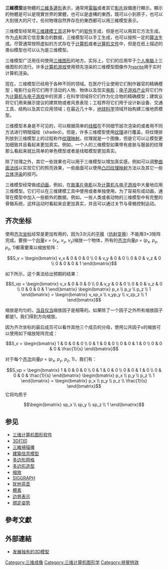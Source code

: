 {{Multiple issues|
{{Copy edit|date=2017年2月}}
{{Unreferenced|time=2021-02-25T05:59:30+00:00}}
}}
{{NoteTA
|G1 = IT
|T=zh-cn:三维; zh-hk:3D; zh-tw:3D;
|1=zh-cn:三維; zh-hk:3D; zh-tw:3D;
|2=zh-cn:三维模型; zh-hk:3D模型; zh-tw:3D模型;
}}

'''三維模型'''是物體的[[三維計算機圖形|三維]][[多邊形|多邊形]]表示，通常用[[電腦|電腦]]或者其它[[视频|影片]]設備進行顯示。顯示的物體是可以是現實世界的實體，也可以是虛構的東西，既可以小到原子，也可以大到很大的尺寸。任何物理自然界存在的東西都可以用三維模型表示。

三维模型经常用[[三维建模工具|三维建模工具]]这种专门的[[软件|软件]]生成，但是也可以用其它方法生成。作为[[点|点]]和其它信息集合的数据，三维模型可以手工生成，也可以按照一定的[[算法|算法]]生成。尽管通常按照虚拟的方式存在于[[计算机|计算机]]或者[[计算机文件|计算机文件]]中，但是在纸上描述的类似模型也可以认为是三维模型。

三维模型广泛用任何使用[[三维计算机图形学|三维图形]]的地方。实际上，它们的应用早于[[个人电脑|个人电脑]]上三维图形的流行。许多[[电子游戏|计算机游戏]]使用预先渲染的三维模型图像作为[[sprite|sprite]]用于实时计算机渲染。

现在，三维模型已经用于各种不同的领域。在医疗行业使用它们制作器官的精确模型；电影行业将它们用于活动的人物、物体以及现实[[电影|电影]]；[[电子游戏|电子游戏产业]]将它们作为[[电子游戏|计算机与电子游戏]]中的资源；在科学领域将它们作为化合物的精确模型；建筑业将它们用来展示提议的建筑物或者风景表现；工程界将它们用于设计新设备、交通工具、结构以及其它应用领域；在最近几十年，[[地球科学|地球科学]]领域开始构建三维地质模型。

三维模型本身是不可见的，可以根据简单的[[线框模型|线框]]在不同细节层次渲染的或者用不同方法进行明暗描绘（shaded）。但是，许多三维模型使用[[纹理|纹理]]进行覆盖，将纹理排列放到三维模型上的过程称作[[纹理映射|纹理映射]]。纹理就是一个图像，但是它可以让模型更加细致并且看起来更加真实。例如，一个人的三维模型如果带有皮肤与服装的纹理那么看起来就比简单的单色模型或者是线框模型更加真实。

除了纹理之外，其它一些效果也可以用于三维模型以增加真实感。例如可以调整[[曲面法线|曲面法线]]以实现它们的照亮效果，一些曲面可以使用[[凸凹纹理映射|凸凹纹理映射]]方法以及其它一些[[立体渲染|立体渲染]]的技巧。

三维模型经常做成[[动画|动画]]，例如，在[[电影|故事片]][[电影|电影]]以及[[电子游戏|计算机与电子游戏]]中大量地应用三维模型。它们可以在三维建模工具中使用或者单独使用。为了容易形成动画，通常在模型中加入一些额外的数据，例如，一些人类或者动物的三维模型中有完整的骨骼系统，这样运动时看起来会更加真实，并且可以通过关节与骨骼控制运动。

==齐次坐标==

使用[[齐次坐标|齐次坐标]]经常是更加有用的，因为3次元的[[平移|平移]]（[[仿射变换|仿射变换]]）不能用3×3矩阵完成。要按一个[[向量|向量]]''v'' = (''v<sub>x</sub>, v<sub>y</sub>, v<sub>z</sub>'')缩放一个物体，所有的[[齐次坐标|齐次]]向量''p'' = (''p<sub>x</sub>, p<sub>y</sub>, p<sub>z</sub>'', 1)都需要乘以缩放矩阵：
:<math> S_v =
\begin{bmatrix}
v_x & 0 & 0 & 0 \\
0 & v_y & 0 & 0 \\
0 & 0 & v_z & 0 \\
0 & 0 & 0 & 1 
\end{bmatrix}
</math>

如下所示，这个乘法给出预期的结果：
:<math>
S_vp =
\begin{bmatrix}
v_x & 0 & 0 & 0 \\
0 & v_y & 0 & 0 \\
0 & 0 & v_z & 0 \\
0 & 0 & 0 & 1 
\end{bmatrix}
\begin{bmatrix}
p_x \\ p_y \\ p_z \\ 1 
\end{bmatrix}
=
\begin{bmatrix}
v_xp_x \\ v_yp_y \\ v_zp_z \\ 1 
\end{bmatrix}
</math>

缩放是均匀的，[[当且仅当|当且仅当]]缩放因子是相等的。如果除了一个因子之外所有缩放因子都是1，我们得到方向缩放。

因为齐次坐标的最后成员可以看作其他三个成员的分母，使用公共因子''s''的缩放可以使用如下缩放矩阵完成：
:<math> S_v =
\begin{bmatrix}
1 & 0 & 0 & 0 \\
0 & 1 & 0 & 0 \\
0 & 0 & 1 & 0 \\
0 & 0 & 0 & \frac{1}{s} 
\end{bmatrix}
</math>

对于每个[[齐次坐标|齐次]]向量''p'' = (''p<sub>x</sub>, p<sub>y</sub>, p<sub>z</sub>'', 1)，我们有：
:<math>
S_vp =
\begin{bmatrix}
1 & 0 & 0 & 0 \\
0 & 1 & 0 & 0 \\
0 & 0 & 1 & 0 \\
0 & 0 & 0 & \frac{1}{s}  
\end{bmatrix}
\begin{bmatrix}
p_x \\ p_y \\ p_z \\ 1 
\end{bmatrix}
=
\begin{bmatrix}
p_x \\ p_y \\ p_z \\ \frac{1}{s} 
\end{bmatrix}
</math>
它将均质于
:<math>
\begin{bmatrix}
sp_x \\ sp_y \\ sp_z \\ 1 
\end{bmatrix}
</math>

== 参见 ==
{{div col||12em}}
*[[三维计算机图形软件|三维计算机图形软件]]
*[[3D打印|3D打印]]
*[[三維掃描儀|三維掃描儀]]
*[[建築信息模型|建築信息模型]]
*[[多边形网格|多边形网格]]
*[[多边形造型|多边形造型]]
*[[缩放|缩放]]
*[[SIGGRAPH|SIGGRAPH]]
*[[犹他茶壶|犹他茶壶]]
*[[體素|體素]]
*[[边界表示|边界表示]]
*[[绑定姿势|绑定姿势]]
{{div col end}}

==參考文獻==

==外部連結==
*[http://vizartonline.com 发展独有的3D模型]{{Wayback|url=http://vizartonline.com/ |date=20200218114307 }}

[[Category:三维成像|Category:三维成像]]
[[Category:三维计算机图形学|Category:三维计算机图形学]]
[[Category:視覺特效|Category:視覺特效]]